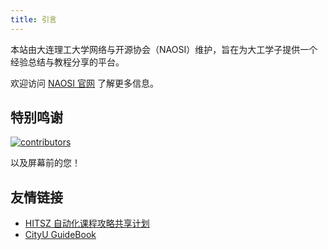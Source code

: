 ```yaml
---
title: 引言
---
```


本站由大连理工大学网络与开源协会（NAOSI）维护，旨在为大工学子提供一个经验总结与教程分享的平台。

欢迎访问 [NAOSI 官网](https://naosi.org) 了解更多信息。

## 特别鸣谢

[![contributors](https://contrib.rocks/image?repo=NAOSI-DLUT/dut-manual&anon=1)](https://github.com/NAOSI-DLUT/dut-manual/graphs/contributors)

以及屏幕前的您！

## 友情链接

- [HITSZ 自动化课程攻略共享计划](https://hoa.moe)
- [CityU GuideBook](https://penjc.github.io/CityU/)
